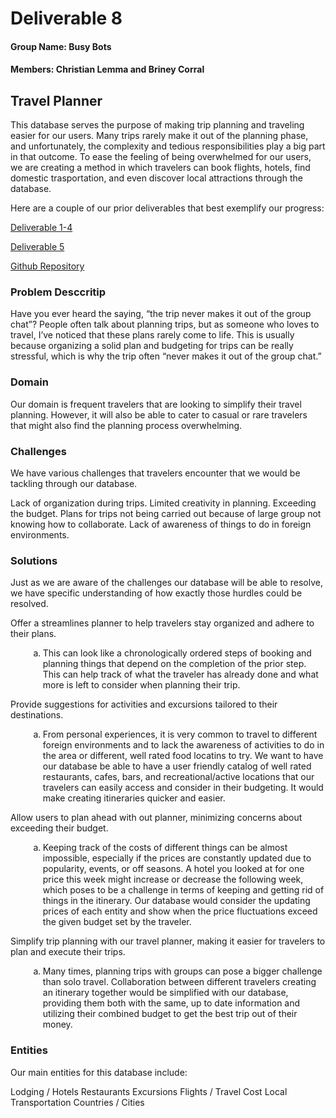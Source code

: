 # Deliverable 8
#### Group Name: Busy Bots
#### Members: Christian Lemma and Briney Corral

## Travel Planner

This database serves the purpose of making trip planning and traveling easier for our users. Many trips rarely make it out of the planning phase, and unfortunately, the complexity and tedious responsibilities play a big part in that outcome. To ease the feeling of being overwhelmed for our users, we are creating a method in which travelers can book flights, hotels, find domestic trasportation, and even discover local attractions through the database.


Here are a couple of our prior deliverables that best exemplify our progress:
 
<a href = "https://docs.google.com/document/d/18MWiU-cxK0YOoHnA9TlnDCWD2RkEY_pyU0oaa8hnhNo/edit?usp=sharing"> Deliverable 1-4 </a>

<a href = "https://vcu.mediaspace.kaltura.com/media/Project+5+deliverable/1_5w3uuvo0"> Deliverable 5 </a>

<a href = ""> Github Repository </a>

### Problem Desccritip
Have you ever heard the saying, "the trip never makes it out of the group chat"? People often talk about planning trips, but as someone who loves to travel, I've noticed that these plans rarely come to life. This is usually because organizing a solid plan and budgeting for trips can be really stressful, which is why the trip often "never makes it out of the group chat."


### Domain

Our domain is frequent travelers that are looking to simplify their travel planning. However, it will also be able to cater to casual or rare travelers that might also find the planning process overwhelming.

### Challenges

We have various challenges that travelers encounter that we would be tackling through our database.

<lis> Lack of organization during trips. </li>
<lis> Limited creativity in planning. </li>
<lis> Exceeding the budget. </li>
<lis> Plans for trips not being carried out because of large group not knowing how to collaborate. </li>
<lis> Lack of awareness of things to do in foreign environments. </li>

### Solutions

Just as we are aware of the challenges our database will be able to resolve, we have specific understanding of how exactly those hurdles could be resolved.

<lis> Offer a streamlines planner to help travelers stay organized and adhere to their plans. </li>
<ol style="list-style-type: lower-alpha; padding-bottom: 0;">
    <li style="margin-left:2em">This can look like a chronologically ordered steps of booking and planning things that depend on the completion of the prior step. This can help track of what the traveler has already done and what more is left to consider when planning their trip.</li>
</ol>
<lis> Provide suggestions for activities and excursions tailored to their destinations. </li>
<ol style="list-style-type: lower-alpha; padding-bottom: 0;">
    <li style="margin-left:2em">From personal experiences, it is very common to travel to different foreign environments and to lack the awareness of activities to do in the area or different, well rated food locatins to try. We want to have our database be able to have a user friendly catalog of well rated restaurants, cafes, bars, and recreational/active locations that our travelers can easily access and consider in their budgeting. It would make creating itineraries quicker and easier.</li>
</ol>
<lis> Allow users to plan ahead with out planner, minimizing concerns about exceeding their budget.</li>
<ol style="list-style-type: lower-alpha; padding-bottom: 0;">
    <li style="margin-left:2em"> Keeping track of the costs of different things can be almost impossible, especially if the prices are constantly updated due to popularity, events, or off seasons. A hotel you looked at for one price this week might increase or decrease the following week, which poses to be a challenge in terms of keeping and getting rid of things in the itinerary. Our database would consider the updating prices of each entity and show when the price fluctuations exceed the given budget set by the traveler.</li>
</ol>
<lis> Simplify trip planning with our travel planner, making it easier for travelers to plan and execute their trips.</li>
<ol style="list-style-type: lower-alpha; padding-bottom: 0;">
    <li style="margin-left:2em"> Many times, planning trips with groups can pose a bigger challenge than solo travel. Collaboration between different travelers creating an itinerary together would be simplified with our database, providing them both with the same, up to date information and utilizing their combined budget to get the best trip out of their money.</li>
</ol>


### Entities

Our main entities for this database include:


<ls> Lodging / Hotels </ls>
<ls> Restaurants </ls>
<ls> Excursions </ls>
<ls> Flights / Travel Cost </ls>
<ls> Local Transportation </ls>
<ls> Countries / Cities </ls>
